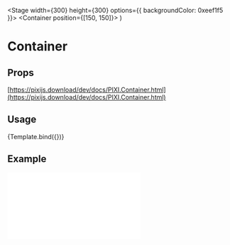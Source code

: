 
<Meta title="Components/Container" />

  <Stage width={300} height={300} options={{ backgroundColor: 0xeef1f5 }}>
    <Container position={[150, 150]}>
      <Sprite anchor={0.5} x={-75} y={-75} image="https://s3-us-west-2.amazonaws.com/s.cdpn.io/693612/IaUrttj.png" />
      <Sprite anchor={0.5} x={0} y={0} image="https://s3-us-west-2.amazonaws.com/s.cdpn.io/693612/IaUrttj.png" />
      <Sprite anchor={0.5} x={75} y={75} image="https://s3-us-west-2.amazonaws.com/s.cdpn.io/693612/IaUrttj.png" />
    </Container>
  </Stage>
)

# Container

## Props

[https://pixijs.download/dev/docs/PIXI.Container.html](https://pixijs.download/dev/docs/PIXI.Container.html)

## Usage 

<Canvas>
  <Story name="default">{Template.bind({})}</Story>
</Canvas>

## Example

<iframe 
  height={500} 
  scrolling="no"
  title="Container" 
  src="//codepen.io/inlet/embed/ca683993e355b9f3370f0a44d189141f/?height=300&theme-id=33987&default-tab=result&embed-version=2"
  frameBorder="no" 
  allowFullScreen={true}
  style={{ width: '100%' }} />
